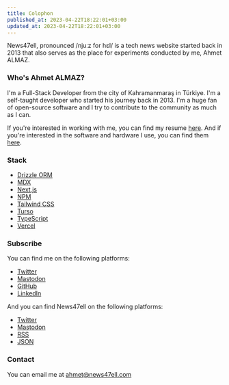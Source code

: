 ```yaml
---
title: Colophon
published_at: 2023-04-22T18:22:01+03:00
updated_at: 2023-04-22T18:22:01+03:00
---
```


News47ell, pronounced /njuːz for hɛl/ is a tech news website started back in 2013 that also serves as the place for experiments conducted by me, Ahmet ALMAZ.

### Who's Ahmet ALMAZ?

I'm a Full-Stack Developer from the city of Kahramanmaraş in Türkiye. I'm a self-taught developer who started his journey back in 2013. I'm a huge fan of open-source software and I try to contribute to the community as much as I can.

If you're interested in working with me, you can find my resume [here](/resume).
And if you're interested in the software and hardware I use, you can find them [here](/uses).

### Stack

- [Drizzle ORM](https://orm.drizzle.team/)
- [MDX](https://mdxjs.com/)
- [Next.js](https://nextjs.org/)
- [NPM](https://www.npmjs.com/)
- [Tailwind CSS](https://tailwindcss.com/)
- [Turso](https://turso.tech/)
- [TypeScript](https://www.typescriptlang.org/)
- [Vercel](https://vercel.com/)

### Subscribe

You can find me on the following platforms:

- [Twitter](https://twitter.com/music47ell)
- [Mastodon](https://mastodon.social/@music47ell)
- [GitHub](https://github.com/music47ell)
- [LinkedIn](https://www.linkedin.com/in/music47ell/)

And you can find News47ell on the following platforms:

- [Twitter](https://twitter.com/news47ell)
- [Mastodon](https://mastodon.social/@news47ell)
- [RSS](https://www.news47ell.com/blog/feed.xml)
- [JSON](https://www.news47ell.com/blog/feed.json)

### Contact

You can email me at [ahmet@news47ell.com](mailto:ahmet@news47ell.com)
